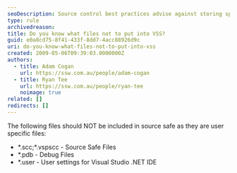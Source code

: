```yaml
---
seoDescription: Source control best practices advise against storing specific files like SCC, VSPSCC, pdb, and user settings in Visual Studio to maintain integrity.
type: rule
archivedreason:
title: Do you know what files not to put into VSS?
guid: e0a8cd75-8f41-433f-8dd7-4acc88926d9c
uri: do-you-know-what-files-not-to-put-into-vss
created: 2009-05-06T09:39:03.0000000Z
authors:
  - title: Adam Cogan
    url: https://ssw.com.au/people/adam-cogan
  - title: Ryan Tee
    url: https://ssw.com.au/people/ryan-tee
    noimage: true
related: []
redirects: []
---
```


The following files should NOT be included in source safe as they are user specific files:

- \*.scc;\*.vspscc - Source Safe Files
- \*.pdb - Debug Files
- \*.user - User settings for Visual Studio .NET IDE
